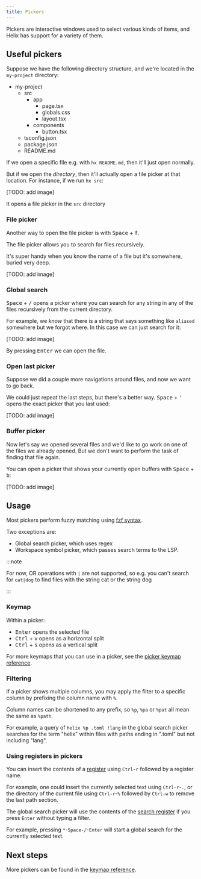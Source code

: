 ```yaml
---
title: Pickers
---
```



Pickers are interactive windows used to select various kinds of items, and Helix has support for a variety of them.

## Useful pickers

Suppose we have the following directory structure, and we're located in the `my-project` directory:

<FileTree>

- my-project
  - src
    - app
      - page.tsx
      - globals.css
      - layout.tsx
    - components
      - button.tsx
  - tsconfig.json
  - package.json
  - README.md

</FileTree>

If we open a specific file e.g. with `hx README.md`, then it'll just open normally.

But if we open the _directory_, then it'll actually open a file picker at that location. For instance, if we run `hx src`:

[TODO: add image]

It opens a file picker in the `src` directory

### File picker

Another way to open the file picker is with <kbd>Space</kbd> + <kbd>f</kbd>.

The file picker allows you to search for files recursively.

It's super handy when you know the name of a file but it's somewhere, buried very deep.

[TODO: add image]

### Global search

<kbd>Space</kbd> + <kbd>/</kbd> opens a picker where you can search for any string in any of the files recursively from the current directory.

For example, we _know_ that there is a string that says something like `aliased` somewhere but we forgot where. In this case we can just search for it:

[TODO: add image]

By pressing <kbd>Enter</kbd> we can open the file.

### Open last picker

Suppose we did a couple more navigations around files, and now we want to go back.

We could just repeat the last steps, but there's a better way. <kbd>Space</kbd> + <kbd>'</kbd> opens the exact picker that you last used:

[TODO: add image]

### Buffer picker

Now let's say we opened several files and we'd like to go work on one of the files we already opened. But we don't want to perform the task of finding that file again.

You can open a picker that shows your currently open buffers with <kbd>Space</kbd> + <kbd>b</kbd>:

[TODO: add image]

## Usage

Most pickers perform fuzzy matching using [fzf syntax](https://github.com/junegunn/fzf?tab=readme-ov-file#search-syntax).

Two exceptions are:

- Global search picker, which uses regex
- Workspace symbol picker, which passes search terms to the LSP.

:::note

For now, OR operations with `|` are not supported, so e.g. you can't search for `cat|dog` to find files with the string cat or the string dog

:::

### Keymap

Within a picker:

- <kbd>Enter</kbd> opens the selected file
- <kbd>Ctrl</kbd> + <kbd>v</kbd> opens as a horizontal split
- <kbd>Ctrl</kbd> + <kbd>s</kbd> opens as a vertical split

For more keymaps that you can use in a picker, see the [picker keymap reference](/reference/keymap#picker).

### Filtering

If a picker shows multiple columns, you may apply the filter to a specific column by prefixing the column name with `%`.

Column names can be shortened to any prefix, so `%p`, `%pa` or `%pat` all mean the same as `%path`.

For example, a query of `helix %p .toml !lang` in the global search picker searches for the term "helix" within files with paths ending in ".toml" but not including "lang".

### Using registers in pickers

You can insert the contents of a [register](/usage/registers) using `Ctrl-r` followed by a register name.

For example, one could insert the currently selected text using `Ctrl-r`-`.`, or the directory of the current file using `Ctrl-r`-`%` followed by `Ctrl-w` to remove the last path section.

The global search picker will use the contents of the [search register](/usage/registers#default-registers) if you press `Enter` without typing a filter.

For example, pressing `*`-`Space-/`-`Enter` will start a global search for the currently selected text.

## Next steps

More pickers can be found in the [keymap reference](/reference/keymap#space-mode).
